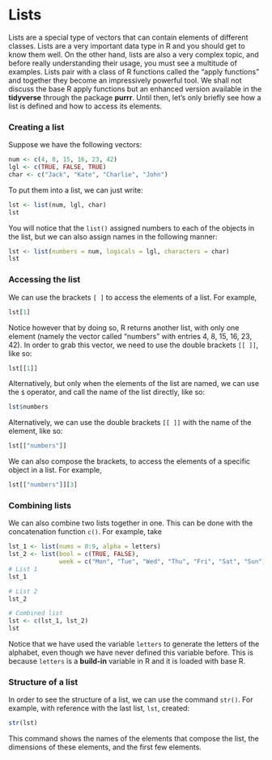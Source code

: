 # Lists

Lists are a special type of vectors that can contain elements of different classes. Lists are a very important data type in R and you should get to know them well. On the other hand, lists are also a very complex topic, and before really understanding their usage, you must see a multitude of examples. Lists pair with a class of R functions called the "apply functions" and together they become an impressively powerful tool. We shall not discuss the base R apply functions but an enhanced version available in the **tidyverse** through the package **purrr**. Until then, let's only briefly see how a list is defined and how to access its elements.

### Creating a list

Suppose we have the following vectors:

```r
num <- c(4, 8, 15, 16, 23, 42)
lgl <- c(TRUE, FALSE, TRUE)
char <- c("Jack", "Kate", "Charlie", "John")
```

To put them into a list, we can just write:

```r
lst <- list(num, lgl, char)
lst
```

You will notice that the `list()` assigned numbers to each of the objects in the list, but we can also assign names in the following manner:

```r
lst <- list(numbers = num, logicals = lgl, characters = char)
lst
```

### Accessing the list

We can use the brackets `[ ]` to access the elements of a list. For example,

```r
lst[1]
```

Notice however that by doing so, R returns another list, with only one element (namely the vector called "numbers" with entries 4, 8, 15, 16, 23, 42). In order to grab this vector, we need to use the double brackets `[[ ]]`, like so:

```r
lst[[1]]
```

Alternatively, but only when the elements of the list are named, we can use the `$` operator, and call the name of the list directly, like so:

```r
lst$numbers
```

Alternatively, we can use the double brackets `[[ ]]` with the name of the element, like so:

```r
lst[["numbers"]]
```

We can also compose the brackets, to access the elements of a specific object in a list. For example,

```r
lst[["numbers"]][3]
```

### Combining lists

We can also combine two lists together in one. This can be done with the concatenation function `c()`. For example, take

```r
lst_1 <- list(nums = 0:9, alpha = letters)
lst_2 <- list(bool = c(TRUE, FALSE), 
              week = c("Mon", "Tue", "Wed", "Thu", "Fri", "Sat", "Sun"))
# List 1
lst_1

# List 2
lst_2

# Combined list
lst <- c(lst_1, lst_2)
lst
```

::: callout-note
Notice that we have used the variable `letters` to generate the letters of the alphabet, even though we have never defined this variable before. This is because `letters` is a **build-in** variable in R and it is loaded with base R.
:::

### Structure of a list

In order to see the structure of a list, we can use the command `str()`. For example, with reference with the last list, `lst`, created:

```r
str(lst)
```

This command shows the names of the elements that compose the list, the dimensions of these elements, and the first few elements.
